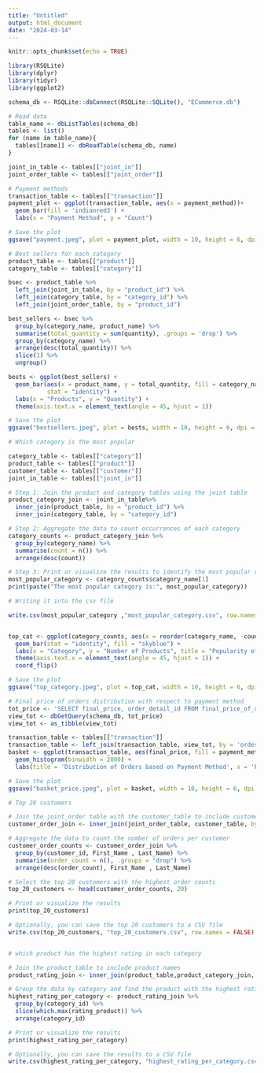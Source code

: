 ```yaml
---
title: "Untitled"
output: html_document
date: "2024-03-14"
---
```


```r
knitr::opts_chunk$set(echo = TRUE)
```

```r
library(RSQLite)
library(dplyr)
library(tidyr)
library(ggplot2)
```

```r
schema_db <- RSQLite::dbConnect(RSQLite::SQLite(), "ECommerce.db")
```

```r
# Read data
table_name <- dbListTables(schema_db)
tables <- list()
for (name in table_name){
  tables[[name]] <- dbReadTable(schema_db, name)
}
```

```r
joint_in_table <- tables[["joint_in"]]
joint_order_table <- tables[["joint_order"]]
```

```r
# Payment methods
transaction_table <- tables[["transaction"]]
payment_plot <- ggplot(transaction_table, aes(x = payment_method))+
  geom_bar(fill = 'indianred3') +
  labs(x = "Payment Method", y = "Count")

# Save the plot
ggsave("payment.jpeg", plot = payment_plot, width = 10, height = 6, dpi = 300)

```

```r
# Best sellers for each category
product_table <- tables[["product"]]
category_table <- tables[["category"]]

bsec <- product_table %>% 
  left_join(joint_in_table, by = "product_id") %>%
  left_join(category_table, by = "category_id") %>%
  left_join(joint_order_table, by = "product_id")

best_sellers <- bsec %>%
  group_by(category_name, product_name) %>%
  summarise(total_quantity = sum(quantity), .groups = 'drop') %>%
  group_by(category_name) %>%
  arrange(desc(total_quantity)) %>%
  slice(1) %>% 
  ungroup()

bests <- ggplot(best_sellers) +
  geom_bar(aes(x = product_name, y = total_quantity, fill = category_name), 
           stat = "identity") + 
  labs(x = "Products", y = "Quantity") +
  theme(axis.text.x = element_text(angle = 45, hjust = 1))

# Save the plot
ggsave("bestsellers.jpeg", plot = bests, width = 10, height = 6, dpi = 300)

```

```r
# Which category is the most popular

category_table <- tables[["category"]]
product_table <- tables[["product"]]
customer_table <- tables[["customer"]]
joint_in_table <- tables[["joint_in"]]

# Step 1: Join the product and category tables using the joint table
product_category_join <- joint_in_table%>%
  inner_join(product_table, by = "product_id") %>%
  inner_join(category_table, by = "category_id")

# Step 2: Aggregate the data to count occurrences of each category
category_counts <- product_category_join %>%
  group_by(category_name) %>%
  summarise(count = n()) %>%
  arrange(desc(count))

# Step 3: Print or visualize the results to identify the most popular category
most_popular_category <- category_counts$category_name[1]
print(paste("The most popular category is:", most_popular_category))

# Writing it into the csv file

write.csv(most_popular_category ,"most_popular_category.csv", row.names = FALSE)


top_cat <- ggplot(category_counts, aes(x = reorder(category_name, -count), y = count)) +
  geom_bar(stat = "identity", fill = "skyblue") +
  labs(x = "Category", y = "Number of Products", title = "Popularity of Categories") +
  theme(axis.text.x = element_text(angle = 45, hjust = 1)) +
  coord_flip()

# Save the plot
ggsave("top_category.jpeg", plot = top_cat, width = 10, height = 6, dpi = 300)
```

```r
# Final price of orders distribution with respect to payment method
tot_price <- 'SELECT final_price, order_detail_id FROM final_price_of_order'
view_tot <- dbGetQuery(schema_db, tot_price)
view_tot <- as_tibble(view_tot)

transaction_table <- tables[["transaction"]]
transaction_table <- left_join(transaction_table, view_tot, by = 'order_detail_id')
basket <- ggplot(transaction_table, aes(final_price, fill = payment_method)) +
  geom_histogram(binwidth = 2000) +
  labs(title = 'Distribution of Orders based on Payment Method', x = 'Price', y = 'Frequency') 

# Save the plot
ggsave("basket_price.jpeg", plot = basket, width = 10, height = 6, dpi = 300)
```

```r
# Top 20 customers 

# Join the joint_order table with the customer_table to include customer names
customer_order_join <- inner_join(joint_order_table, customer_table, by = "customer_id")

# Aggregate the data to count the number of orders per customer
customer_order_counts <- customer_order_join %>%
  group_by(customer_id, First_Name , Last_Name) %>%
  summarise(order_count = n(), .groups = "drop") %>%
  arrange(desc(order_count), First_Name , Last_Name)

# Select the top 20 customers with the highest order counts
top_20_customers <- head(customer_order_counts, 20)

# Print or visualize the results
print(top_20_customers)

# Optionally, you can save the top 20 customers to a CSV file
write.csv(top_20_customers, "top_20_customers.csv", row.names = FALSE)



```

```r
# which product has the highest rating in each category

# Join the product_table to include product names
product_rating_join <- inner_join(product_table,product_category_join, by = "product_id", suffix = c("_product", "_joint"))

# Group the data by category and find the product with the highest rating in each category
highest_rating_per_category <- product_rating_join %>%
  group_by(category_id) %>%
  slice(which.max(rating_product)) %>%
  arrange(category_id)

# Print or visualize the results
print(highest_rating_per_category)

# Optionally, you can save the results to a CSV file
write.csv(highest_rating_per_category, "highest_rating_per_category.csv", row.names = FALSE)


```


